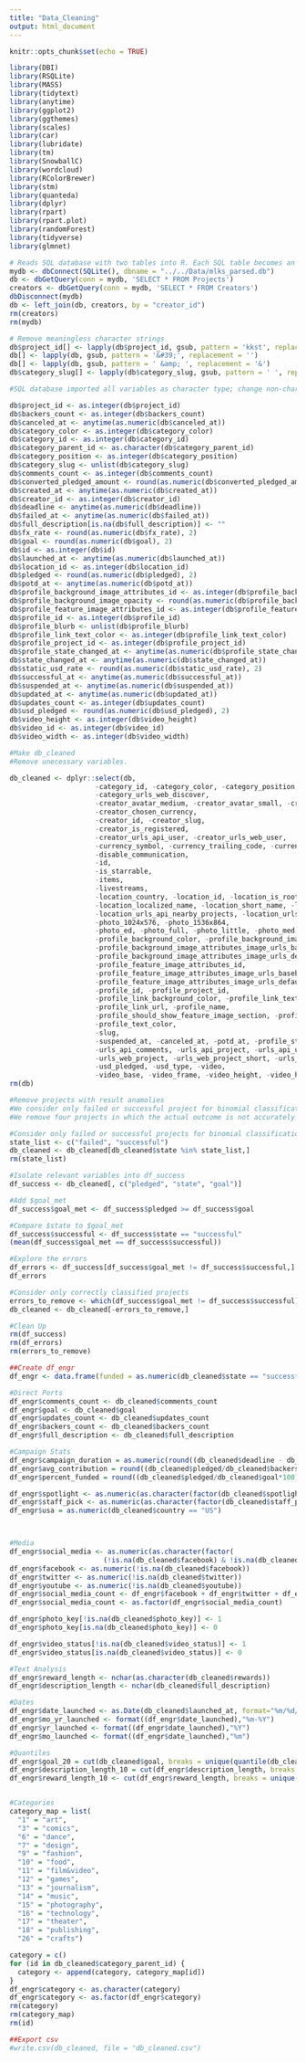 ```yaml
---
title: "Data_Cleaning"
output: html_document
---
```


```r
knitr::opts_chunk$set(echo = TRUE)
```

```r
library(DBI)
library(RSQLite)
library(MASS)
library(tidytext)
library(anytime)
library(ggplot2)
library(ggthemes)
library(scales)
library(car)
library(lubridate)
library(tm)
library(SnowballC)
library(wordcloud)
library(RColorBrewer)
library(stm)
library(quanteda)
library(dplyr)
library(rpart)
library(rpart.plot)
library(randomForest)
library(tidyverse)
library(glmnet)
```


```r
# Reads SQL database with two tables into R. Each SQL table becomes an R data frame, and they are merged as db.
mydb <- dbConnect(SQLite(), dbname = "../../Data/mlks_parsed.db")
db <- dbGetQuery(conn = mydb, 'SELECT * FROM Projects')
creators <- dbGetQuery(conn = mydb, 'SELECT * FROM Creators')
dbDisconnect(mydb)
db <- left_join(db, creators, by = "creator_id")
rm(creators)
rm(mydb)
```


```r
# Remove meaningless character strings
db$project_id[] <- lapply(db$project_id, gsub, pattern = 'kkst', replacement = '')
db[] <- lapply(db, gsub, pattern = '&#39;', replacement = '')
db[] <- lapply(db, gsub, pattern = ' &amp; ', replacement = '&')
db$category_slug[] <- lapply(db$category_slug, gsub, pattern = ' ', replacement = '_')
```


```r
#SQL database imported all variables as character type; change non-character variables.

db$project_id <- as.integer(db$project_id)
db$backers_count <- as.integer(db$backers_count)
db$canceled_at <- anytime(as.numeric(db$canceled_at))
db$category_color <- as.integer(db$category_color)
db$category_id <- as.integer(db$category_id)
db$category_parent_id <- as.character(db$category_parent_id)
db$category_position <- as.integer(db$category_position)
db$category_slug <- unlist(db$category_slug)
db$comments_count <- as.integer(db$comments_count)
db$converted_pledged_amount <- round(as.numeric(db$converted_pledged_amount), 2)
db$created_at <- anytime(as.numeric(db$created_at))
db$creator_id <- as.integer(db$creator_id)
db$deadline <- anytime(as.numeric(db$deadline))
db$failed_at <- anytime(as.numeric(db$failed_at))
db$full_description[is.na(db$full_description)] <- ""
db$fx_rate <- round(as.numeric(db$fx_rate), 2)
db$goal <- round(as.numeric(db$goal), 2)
db$id <- as.integer(db$id)
db$launched_at <- anytime(as.numeric(db$launched_at))
db$location_id <- as.integer(db$location_id)
db$pledged <- round(as.numeric(db$pledged), 2)
db$potd_at <- anytime(as.numeric(db$potd_at))
db$profile_background_image_attributes_id <- as.integer(db$profile_background_image_attributes_id)
db$profile_background_image_opacity <- round(as.numeric(db$profile_background_image_opacity), 1)
db$profile_feature_image_attributes_id <- as.integer(db$profile_feature_image_attributes_id)
db$profile_id <- as.integer(db$profile_id)
db$profile_blurb <- unlist(db$profile_blurb)
db$profile_link_text_color <- as.integer(db$profile_link_text_color)
db$profile_project_id <- as.integer(db$profile_project_id)
db$profile_state_changed_at <- anytime(as.numeric(db$profile_state_changed_at))
db$state_changed_at <- anytime(as.numeric(db$state_changed_at))
db$static_usd_rate <- round(as.numeric(db$static_usd_rate), 2)
db$successful_at <- anytime(as.numeric(db$successful_at))
db$suspended_at <- anytime(as.numeric(db$suspended_at))
db$updated_at <- anytime(as.numeric(db$updated_at))
db$updates_count <- as.integer(db$updates_count)
db$usd_pledged <- round(as.numeric(db$usd_pledged), 2)
db$video_height <- as.integer(db$video_height)
db$video_id <- as.integer(db$video_id)
db$video_width <- as.integer(db$video_width)
```


```r
#Make db_cleaned
#Remove unecessary variables.

db_cleaned <- dplyr::select(db, 
                     -category_id, -category_color, -category_position, -category_name, 
                     -category_urls_web_discover, 
                     -creator_avatar_medium, -creator_avatar_small, -creator_avatar_thumb, 
                     -creator_chosen_currency, 
                     -creator_id, -creator_slug, 
                     -creator_is_registered, 
                     -creator_urls_api_user, -creator_urls_web_user, 
                     -currency_symbol, -currency_trailing_code, -current_currency, 
                     -disable_communication, 
                     -id, 
                     -is_starrable, 
                     -items, 
                     -livestreams, 
                     -location_country, -location_id, -location_is_root, 
                     -location_localized_name, -location_short_name, -location_slug,
                     -location_urls_api_nearby_projects, -location_urls_web_discover, -location_urls_web_location,
                     -photo_1024x576, -photo_1536x864, 
                     -photo_ed, -photo_full, -photo_little, -photo_med, -photo_small, -photo_thumb, 
                     -profile_background_color, -profile_background_image_attributes_id, 
                     -profile_background_image_attributes_image_urls_baseball_card, 
                     -profile_background_image_attributes_image_urls_default, -profile_background_image_opacity, 
                     -profile_feature_image_attributes_id,
                     -profile_feature_image_attributes_image_urls_baseball_card, 
                     -profile_feature_image_attributes_image_urls_default,
                     -profile_id, -profile_project_id, 
                     -profile_link_background_color, -profile_link_text, -profile_link_text_color, 
                     -profile_link_url, -profile_name, 
                     -profile_should_show_feature_image_section, -profile_show_feature_image, 
                     -profile_text_color, 
                     -slug, 
                     -suspended_at, -canceled_at, -potd_at, -profile_state_changed_at, 
                     -urls_api_comments, -urls_api_project, -urls_api_updates, 
                     -urls_web_project, -urls_web_project_short, -urls_web_rewards, -urls_web_updates, 
                     -usd_pledged, -usd_type, -video, 
                     -video_base, -video_frame, -video_height, -video_high, -video_hls, -video_id, -video_width)
rm(db)
```

```r
#Remove projects with result anamolies
#We consider only failed or successful project for binomial classification problem.
#We remove four projects in which the actual outcome is not accurately reflected by $state.

#Consider only failed or successful projects for binomial classification
state_list <- c("failed", "successful")
db_cleaned <- db_cleaned[db_cleaned$state %in% state_list,]
rm(state_list)

#Isolate relevant variables into df_success
df_success <- db_cleaned[, c("pledged", "state", "goal")]

#Add $goal_met
df_success$goal_met <- df_success$pledged >= df_success$goal

#Compare $state to $goal_met
df_success$successful <- df_success$state == "successful"
(mean(df_success$goal_met == df_success$successful))

#Explore the errors
df_errors <- df_success[df_success$goal_met != df_success$successful,]
df_errors

#Consider only correctly classified projects
errors_to_remove <- which(df_success$goal_met != df_success$successful)
db_cleaned <- db_cleaned[-errors_to_remove,]

#Clean Up
rm(df_success)
rm(df_errors)
rm(errors_to_remove)
```


```r
##Create df_engr
df_engr <- data.frame(funded = as.numeric(db_cleaned$state == "successful"))

#Direct Ports
df_engr$comments_count <- db_cleaned$comments_count
df_engr$goal <- db_cleaned$goal
df_engr$updates_count <- db_cleaned$updates_count
df_engr$backers_count <- db_cleaned$backers_count
df_engr$full_description <- db_cleaned$full_description

#Campaign Stats
df_engr$campaign_duration = as.numeric(round((db_cleaned$deadline - db_cleaned$launched_at), 2))
df_engr$avg_contribution = round((db_cleaned$pledged/db_cleaned$backers_count), 2)
df_engr$percent_funded = round((db_cleaned$pledged/db_cleaned$goal*100), 2)

df_engr$spotlight <- as.numeric(as.character(factor(db_cleaned$spotlight, labels = c(0, 1))))
df_engr$staff_pick <- as.numeric(as.character(factor(db_cleaned$staff_pick, labels = c(0, 1))))
df_engr$usa = as.numeric(db_cleaned$country == "US")



#Media
df_engr$social_media <- as.numeric(as.character(factor(
                       (!is.na(db_cleaned$facebook) & !is.na(db_cleaned$twitter) & !is.na(db_cleaned$youtube)), labels = c(0, 1))))
df_engr$facebook <- as.numeric(!is.na(db_cleaned$facebook)) 
df_engr$twitter <- as.numeric(!is.na(db_cleaned$twitter)) 
df_engr$youtube <- as.numeric(!is.na(db_cleaned$youtube))
df_engr$social_media_count <- df_engr$facebook + df_engr$twitter + df_engr$youtube
df_engr$social_media_count <- as.factor(df_engr$social_media_count)

df_engr$photo_key[!is.na(db_cleaned$photo_key)] <- 1
df_engr$photo_key[is.na(db_cleaned$photo_key)] <- 0

df_engr$video_status[!is.na(db_cleaned$video_status)] <- 1
df_engr$video_status[is.na(db_cleaned$video_status)] <- 0

#Text Analysis
df_engr$reward_length <- nchar(as.character(db_cleaned$rewards))
df_engr$description_length <- nchar(db_cleaned$full_description)

#Dates
df_engr$date_launched <- as.Date(db_cleaned$launched_at, format="%m/%d/%Y")
df_engr$mo_yr_launched <- format((df_engr$date_launched),"%m-%Y")
df_engr$yr_launched <- format((df_engr$date_launched),"%Y")
df_engr$mo_launched <- format((df_engr$date_launched),"%m")

#Quantiles
df_engr$goal_20 = cut(db_cleaned$goal, breaks = unique(quantile(db_cleaned$goal, seq(0, 1, by = .05))), include.lowest = TRUE)
df_engr$description_length_10 = cut(df_engr$description_length, breaks = unique(quantile(df_engr$description_length, seq(0, 1, by = .1))), include.lowest = TRUE)
df_engr$reward_length_10 <- cut(df_engr$reward_length, breaks = unique(quantile(df_engr$reward_length, seq(0, 1, by = .1))), include.lowest = TRUE)


#Categories
category_map = list(
  "1" = "art",
  "3" = "comics",
  "6" = "dance",
  "7" = "design",
  "9" = "fashion",
  "10" = "food",
  "11" = "film&video",
  "12" = "games",
  "13" = "journalism",
  "14" = "music",
  "15" = "photography",
  "16" = "technology",
  "17" = "theater",
  "18" = "publishing",
  "26" = "crafts")

category = c()
for (id in db_cleaned$category_parent_id) {
  category <- append(category, category_map[id])
}
df_engr$category <- as.character(category)
df_engr$category <- as.factor(df_engr$category)
rm(category)
rm(category_map)
rm(id)

```

```r
##Export csv
#write.csv(db_cleaned, file = "db_cleaned.csv")
```



